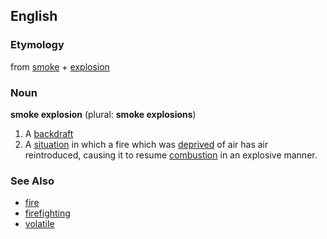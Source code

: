 {{wikipedia2|backdraft}}
==English==

===Etymology===
from [[smoke]] + [[explosion]]

===Noun===
'''smoke explosion''' (plural: '''smoke explosions''')

# A [[backdraft]]
# A [[situation]] in which a fire which was [[deprive]]d of air has air reintroduced, causing it to resume [[combustion]] in an explosive manner.

===See Also===
*[[fire]]
*[[firefighting]]
*[[volatile]]